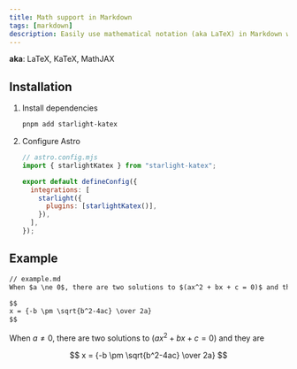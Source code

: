 ```yaml
---
title: Math support in Markdown
tags: [markdown]
description: Easily use mathematical notation (aka LaTeX) in Markdown without client-side JavaScript
---
```


**aka**: LaTeX, KaTeX, MathJAX

## Installation


<Steps>

1. Install dependencies

   ```bash
   pnpm add starlight-katex
   ```

2. Configure Astro

   ```js {2, 7}
   // astro.config.mjs
   import { starlightKatex } from "starlight-katex";

   export default defineConfig({
     integrations: [
       starlight({
         plugins: [starlightKatex()],
       }),
     ],
   });
   ```

</Steps>

## Example

```md
// example.md
When $a \ne 0$, there are two solutions to $(ax^2 + bx + c = 0)$ and they are

$$
x = {-b \pm \sqrt{b^2-4ac} \over 2a}
$$
```

When $a \ne 0$, there are two solutions to $(ax^2 + bx + c = 0)$ and they are

$$
x = {-b \pm \sqrt{b^2-4ac} \over 2a}
$$
